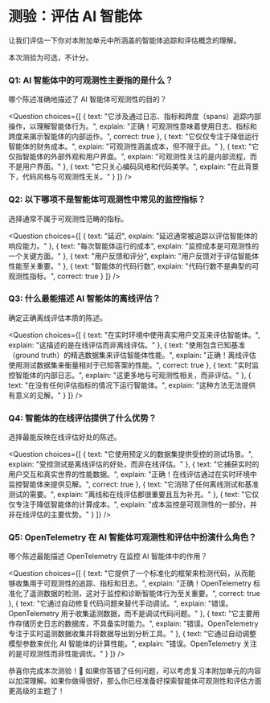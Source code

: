 # 测验：评估 AI 智能体

让我们评估一下你对本附加单元中所涵盖的智能体追踪和评估概念的理解。

本次测验为可选，不计分。

### Q1: AI 智能体中的可观测性主要指的是什么？
哪个陈述准确地描述了 AI 智能体可观测性的目的？

<Question
choices={[
  {
    text: "它涉及通过日志、指标和跨度（spans）追踪内部操作，以理解智能体行为。",
    explain: "正确！可观测性意味着使用日志、指标和跨度来揭示智能体的内部运作。",
    correct: true
  },
  {
    text: "它仅仅专注于降低运行智能体的财务成本。",
    explain: "可观测性涵盖成本，但不限于此。"
  },
  {
    text: "它仅指智能体的外部外观和用户界面。",
    explain: "可观测性关注的是内部流程，而不是用户界面。"
  },
  {
    text: "它只关心编码风格和代码美学。",
    explain: "在此背景下，代码风格与可观测性无关。"
  }
]}
/>

### Q2: 以下哪项不是智能体可观测性中常见的监控指标？
选择通常不属于可观测性范畴的指标。

<Question
choices={[
  {
    text: "延迟",
    explain: "延迟通常被追踪以评估智能体的响应能力。"
  },
  {
    text: "每次智能体运行的成本",
    explain: "监控成本是可观测性的一个关键方面。"
  },
  {
    text: "用户反馈和评分",
    explain: "用户反馈对于评估智能体性能至关重要。"
  },
  {
    text: "智能体的代码行数",
    explain: "代码行数不是典型的可观测性指标。",
    correct: true
  }
]}
/>

### Q3: 什么最能描述 AI 智能体的离线评估？
确定正确离线评估本质的陈述。

<Question
choices={[
  {
    text: "在实时环境中使用真实用户交互来评估智能体。",
    explain: "这描述的是在线评估而非离线评估。"
  },
  {
    text: "使用包含已知基准（ground truth）的精选数据集来评估智能体性能。",
    explain: "正确！离线评估使用测试数据集来衡量相对于已知答案的性能。",
    correct: true
  },
  {
    text: "实时监控智能体的内部日志。",
    explain: "这更多地与可观测性相关，而非评估。"
  },
  {
    text: "在没有任何评估指标的情况下运行智能体。",
    explain: "这种方法无法提供有意义的见解。"
  }
]}
/>

### Q4: 智能体的在线评估提供了什么优势？
选择最能反映在线评估好处的陈述。

<Question
choices={[
  {
    text: "它使用预定义的数据集提供受控的测试场景。",
    explain: "受控测试是离线评估的好处，而非在线评估。"
  },
  {
    text: "它捕获实时的用户交互和真实世界的性能数据。",
    explain: "正确！在线评估通过在实时环境中监控智能体来提供见解。",
    correct: true
  },
  {
    text: "它消除了任何离线测试和基准测试的需要。",
    explain: "离线和在线评估都很重要且互为补充。"
  },
  {
    text: "它仅仅专注于降低智能体的计算成本。",
    explain: "成本监控是可观测性的一部分，并非在线评估的主要优势。"
  }
]}
/>

### Q5: OpenTelemetry 在 AI 智能体可观测性和评估中扮演什么角色？
哪个陈述最能描述 OpenTelemetry 在监控 AI 智能体中的作用？

<Question
choices={[
  {
    text: "它提供了一个标准化的框架来检测代码，从而能够收集用于可观测性的追踪、指标和日志。",
    explain: "正确！OpenTelemetry 标准化了遥测数据的检测，这对于监控和诊断智能体行为至关重要。",
    correct: true
  },
  {
    text: "它通过自动修复代码问题来替代手动调试。",
    explain: "错误。OpenTelemetry 用于收集遥测数据，而不是调试代码问题。"
  },
  {
    text: "它主要用作存储历史日志的数据库，不具备实时能力。",
    explain: "错误。OpenTelemetry 专注于实时遥测数据收集并将数据导出到分析工具。"
  },
  {
    text: "它通过自动调整模型参数来优化 AI 智能体的计算性能。",
    explain: "错误。OpenTelemetry 关注的是可观测性而非性能调优。"
  }
]}
/>

恭喜你完成本次测验！🎉 如果你答错了任何问题，可以考虑复习本附加单元的内容以加深理解。如果你做得很好，那么你已经准备好探索智能体可观测性和评估方面更高级的主题了！